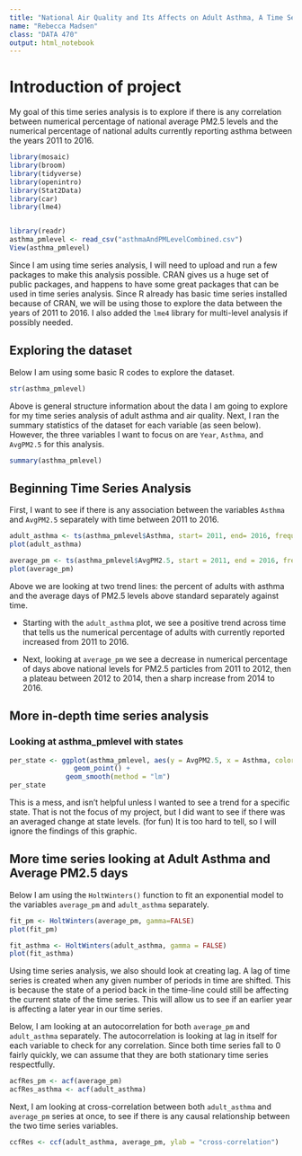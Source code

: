 ```yaml
---
title: "National Air Quality and Its Affects on Adult Asthma, A Time Series Analysis"
name: "Rebecca Madsen"
class: "DATA 470"
output: html_notebook
---
```


# Introduction of project

My goal of this time series analysis is to explore if there is any correlation between numerical percentage of national average PM2.5 levels and the numerical percentage of national adults currently reporting asthma between the years 2011 to 2016.

```r
library(mosaic)
library(broom)
library(tidyverse)
library(openintro)
library(Stat2Data)
library(car)
library(lme4)


library(readr)
asthma_pmlevel <- read_csv("asthmaAndPMLevelCombined.csv")
View(asthma_pmlevel)
```


Since I am using time series analysis, I will need to upload and run a few packages to make this analysis possible. CRAN gives us a huge set of public packages, and happens to have some great packages that can be used in time series analysis. Since R already has basic time series installed because of CRAN, we will be using those to explore the data between the years of 2011 to 2016. I also added the `lme4` library for multi-level analysis if possibly needed.

## Exploring the dataset

Below I am using some basic R codes to explore the dataset.

```r
str(asthma_pmlevel)
```

Above is general structure information about the data I am going to explore for my time series analysis of adult asthma and air quality. Next, I ran the summary statistics of the dataset for each variable (as seen below). However, the three variables I want to focus on are `Year`, `Asthma`, and `AvgPM2.5` for this analysis. 

```r
summary(asthma_pmlevel)
```

## Beginning Time Series Analysis

First, I want to see if there is any association between the variables `Asthma` and `AvgPM2.5` separately with time between 2011 to 2016. 

```r
adult_asthma <- ts(asthma_pmlevel$Asthma, start= 2011, end= 2016, frequency= 1)
plot(adult_asthma)

average_pm <- ts(asthma_pmlevel$AvgPM2.5, start = 2011, end = 2016, frequency = 1)
plot(average_pm)
```
Above we are looking at two trend lines: the percent of adults with asthma and the average days of PM2.5 levels above standard separately against time. 

* Starting with the `adult_asthma` plot, we see a positive trend across time that tells us the numerical percentage of adults with currently reported increased from 2011 to 2016.

* Next, looking at `average_pm` we see a decrease in numerical percentage of days above national levels for PM2.5 particles from 2011 to 2012, then a plateau between 2012 to 2014, then a sharp increase from 2014 to 2016.

## More in-depth time series analysis


### Looking at asthma_pmlevel with states

```r
per_state <- ggplot(asthma_pmlevel, aes(y = AvgPM2.5, x = Asthma, color = State)) +
                geom_point() +
              geom_smooth(method = "lm")
per_state
```
This is a mess, and isn't helpful unless I wanted to see a trend for a specific state. That is not the focus of my project, but I did want to see if there was an averaged change at state levels. (for fun) It is too hard to tell, so I will ignore the findings of this graphic.

## More time series looking at Adult Asthma and Average PM2.5 days

Below I am using the `HoltWinters()` function to fit an exponential model to the variables `average_pm` and `adult_asthma` separately.

```r
fit_pm <- HoltWinters(average_pm, gamma=FALSE)
plot(fit_pm)

fit_asthma <- HoltWinters(adult_asthma, gamma = FALSE)
plot(fit_asthma)
```

Using time series analysis, we also should look at creating lag. A lag of time series is created when any given number of periods in time are shifted. This is because the state of a period back in the time-line could still be affecting the current state of the time series. This will allow us to see if an earlier year is affecting a later year in our time series.

Below, I am looking at an autocorrelation for both `average_pm` and `adult_asthma` separately. The autocorrelation is looking at lag in itself for each variable to check for any correlation. Since both time series fall to 0 fairly quickly, we can assume that they are both stationary time series respectfully.

```r
acfRes_pm <- acf(average_pm)
acfRes_asthma <- acf(adult_asthma)
```

Next, I am looking at cross-correlation between both `adult_asthma` and `average_pm` series at once, to see if there is any causal relationship between the two time series variables.

```r
ccfRes <- ccf(adult_asthma, average_pm, ylab = "cross-correlation")
```


